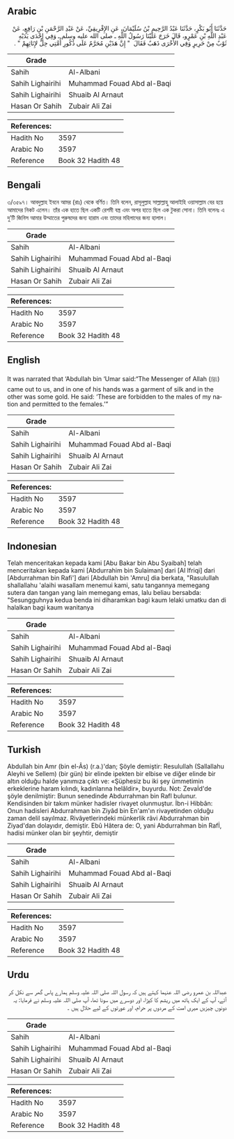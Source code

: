 ## Arabic


<div dir="rtl" lang="ar" style={{fontSize:'larger',backgroundColor:'#f8f9fa',padding:20}}>
حَدَّثَنَا أَبُو بَكْرٍ، حَدَّثَنَا عَبْدُ الرَّحِيمِ بْنُ سُلَيْمَانَ، عَنِ الإِفْرِيقِيِّ، عَنْ عَبْدِ الرَّحْمَنِ بْنِ رَافِعٍ، عَنْ عَبْدِ اللَّهِ بْنِ عَمْرٍو، قَالَ خَرَجَ عَلَيْنَا رَسُولُ اللَّهِ ـ صلى الله عليه وسلم ـ وَفِي إِحْدَى يَدَيْهِ ثَوْبٌ مِنْ حَرِيرٍ وَفِي الأُخْرَى ذَهَبٌ فَقَالَ ‏ "‏ إِنَّ هَذَيْنِ مُحَرَّمٌ عَلَى ذُكُورِ أُمَّتِي حِلٌّ لإِنَاثِهِمْ ‏"‏ ‏.‏
</div>
<div style={{backgroundColor:'#f8f9fa',padding:20, marginBottom: 10}}><table> <thead> <tr> <th>Grade</th> <th></th> </tr> </thead> <tbody> <tr><td>Sahih</td><td>Al-Albani</td></tr><tr><td>Sahih Lighairihi</td><td>Muhammad Fouad Abd al-Baqi</td></tr><tr><td>Sahih Lighairihi</td><td>Shuaib Al Arnaut</td></tr><tr><td>Hasan Or Sahih</td><td>Zubair Ali Zai</td></tr></tbody></table><table> <thead> <tr> <th>References:</th> <th></th> </tr> </thead> <tbody><tr><td>Hadith No</td><td>3597</td></tr><tr><td>Arabic No</td><td>3597</td></tr><tr><td>Reference</td><td>Book 32 Hadith 48</td></tr></tbody></table></div>

## Bengali


<div dir="ltr" lang="bn" style={{fontSize:'larger',backgroundColor:'#f8f9fa',padding:20}}>
৩/৩৫৯৭। আবদুল্লাহ ইবনে আমর (রাঃ) থেকে বর্ণিত। তিনি বলেন, রাসূলুল্লাহ সাল্লাল্লাহু আলাইহি ওয়াসাল্লাম বের হয়ে আমাদের নিকট এলেন। তাঁর এক হাতে ছিল একটি রেশমী বস্ত্র এবং অপর হাতে ছিল এক টুকরা সোনা। তিনি বলেনঃ এ দু’টি জিনিস আমার উম্মাতের পুরুষদের জন্য হারাম এবং তাদের মহিলাদের জন্য হালাল।
</div>
<div style={{backgroundColor:'#f8f9fa',padding:20, marginBottom: 10}}><table> <thead> <tr> <th>Grade</th> <th></th> </tr> </thead> <tbody> <tr><td>Sahih</td><td>Al-Albani</td></tr><tr><td>Sahih Lighairihi</td><td>Muhammad Fouad Abd al-Baqi</td></tr><tr><td>Sahih Lighairihi</td><td>Shuaib Al Arnaut</td></tr><tr><td>Hasan Or Sahih</td><td>Zubair Ali Zai</td></tr></tbody></table><table> <thead> <tr> <th>References:</th> <th></th> </tr> </thead> <tbody><tr><td>Hadith No</td><td>3597</td></tr><tr><td>Arabic No</td><td>3597</td></tr><tr><td>Reference</td><td>Book 32 Hadith 48</td></tr></tbody></table></div>

## English


<div dir="ltr" lang="en" style={{fontSize:'larger',backgroundColor:'#f8f9fa',padding:20}}>
It was narrated that ‘Abdullah bin ‘Umar said:“The Messenger of Allah (ﷺ) came out to us, and in one of his hands was a garment of silk and in the other was some gold. He said: ‘These are forbidden to the males of my nation and permitted to the females.’”
</div>
<div style={{backgroundColor:'#f8f9fa',padding:20, marginBottom: 10}}><table> <thead> <tr> <th>Grade</th> <th></th> </tr> </thead> <tbody> <tr><td>Sahih</td><td>Al-Albani</td></tr><tr><td>Sahih Lighairihi</td><td>Muhammad Fouad Abd al-Baqi</td></tr><tr><td>Sahih Lighairihi</td><td>Shuaib Al Arnaut</td></tr><tr><td>Hasan Or Sahih</td><td>Zubair Ali Zai</td></tr></tbody></table><table> <thead> <tr> <th>References:</th> <th></th> </tr> </thead> <tbody><tr><td>Hadith No</td><td>3597</td></tr><tr><td>Arabic No</td><td>3597</td></tr><tr><td>Reference</td><td>Book 32 Hadith 48</td></tr></tbody></table></div>

## Indonesian


<div dir="ltr" lang="id" style={{fontSize:'larger',backgroundColor:'#f8f9fa',padding:20}}>
Telah menceritakan kepada kami [Abu Bakar bin Abu Syaibah] telah menceritakan kepada kami [Abdurrahim bin Sulaiman] dari [Al Ifriqi] dari [Abdurrahman bin Rafi'] dari [Abdullah bin 'Amru] dia berkata, "Rasulullah shallallahu 'alaihi wasallam menemui kami, satu tangannya memegang sutera dan tangan yang lain memegang emas, lalu beliau bersabda: "Sesungguhnya kedua benda ini diharamkan bagi kaum lelaki umatku dan di halalkan bagi kaum wanitanya
</div>
<div style={{backgroundColor:'#f8f9fa',padding:20, marginBottom: 10}}><table> <thead> <tr> <th>Grade</th> <th></th> </tr> </thead> <tbody> <tr><td>Sahih</td><td>Al-Albani</td></tr><tr><td>Sahih Lighairihi</td><td>Muhammad Fouad Abd al-Baqi</td></tr><tr><td>Sahih Lighairihi</td><td>Shuaib Al Arnaut</td></tr><tr><td>Hasan Or Sahih</td><td>Zubair Ali Zai</td></tr></tbody></table><table> <thead> <tr> <th>References:</th> <th></th> </tr> </thead> <tbody><tr><td>Hadith No</td><td>3597</td></tr><tr><td>Arabic No</td><td>3597</td></tr><tr><td>Reference</td><td>Book 32 Hadith 48</td></tr></tbody></table></div>

## Turkish


<div dir="ltr" lang="tr" style={{fontSize:'larger',backgroundColor:'#f8f9fa',padding:20}}>
Abdullah bin Amr (bin el-Âs) (r.a.)'dan; Şöyle demiştir: Resulullah (Sallallahu Aleyhi ve Sellem) (bir gün) bir elinde ipekten bir elbise ve diğer elinde bir altın olduğu halde yanımıza çıktı ve: «Şüphesiz bu iki şey ümmetimin erkeklerine haram kılındı, kadınlarına helâldir», buyurdu. Not: Zevaİd'de şöyle denilmiştir: Bunun senedinde Abdurrahman bin Rafl bulunur. Kendisinden bir takım münker hadisler rivayet olunmuştur. İbn-i Hibbân: Onun hadisleri Abdurrahman bin Ziyâd bin En'am'ın rivayetinden olduğu zaman delil sayılmaz. Rivâyetlerindeki münkerlik râvi Abdurrahman bin Ziyad'dan dolayıdır, demiştir. Ebû Hâtera de: O, yani Abdurrahman bin Rafİ, hadisi münker olan bir şeyhtir, demiştir
</div>
<div style={{backgroundColor:'#f8f9fa',padding:20, marginBottom: 10}}><table> <thead> <tr> <th>Grade</th> <th></th> </tr> </thead> <tbody> <tr><td>Sahih</td><td>Al-Albani</td></tr><tr><td>Sahih Lighairihi</td><td>Muhammad Fouad Abd al-Baqi</td></tr><tr><td>Sahih Lighairihi</td><td>Shuaib Al Arnaut</td></tr><tr><td>Hasan Or Sahih</td><td>Zubair Ali Zai</td></tr></tbody></table><table> <thead> <tr> <th>References:</th> <th></th> </tr> </thead> <tbody><tr><td>Hadith No</td><td>3597</td></tr><tr><td>Arabic No</td><td>3597</td></tr><tr><td>Reference</td><td>Book 32 Hadith 48</td></tr></tbody></table></div>

## Urdu


<div dir="rtl" lang="ur" style={{fontSize:'larger',backgroundColor:'#f8f9fa',padding:20}}>
عبداللہ بن عمرو رضی اللہ عنہما کہتے ہیں کہ رسول اللہ صلی اللہ علیہ وسلم ہمارے پاس گھر سے نکل کر آئے، آپ کے ایک ہاتھ میں ریشم کا کپڑا، اور دوسرے میں سونا تھا، آپ صلی اللہ علیہ وسلم نے فرمایا: یہ دونوں چیزیں میری امت کے مردوں پر حرام، اور عورتوں کے لیے حلال ہیں ۔
</div>
<div style={{backgroundColor:'#f8f9fa',padding:20, marginBottom: 10}}><table> <thead> <tr> <th>Grade</th> <th></th> </tr> </thead> <tbody> <tr><td>Sahih</td><td>Al-Albani</td></tr><tr><td>Sahih Lighairihi</td><td>Muhammad Fouad Abd al-Baqi</td></tr><tr><td>Sahih Lighairihi</td><td>Shuaib Al Arnaut</td></tr><tr><td>Hasan Or Sahih</td><td>Zubair Ali Zai</td></tr></tbody></table><table> <thead> <tr> <th>References:</th> <th></th> </tr> </thead> <tbody><tr><td>Hadith No</td><td>3597</td></tr><tr><td>Arabic No</td><td>3597</td></tr><tr><td>Reference</td><td>Book 32 Hadith 48</td></tr></tbody></table></div>